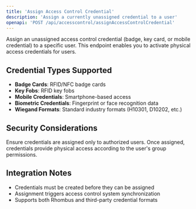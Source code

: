 ```yaml
---
title: 'Assign Access Control Credential'
description: 'Assign a currently unassigned credential to a user'
openapi: 'POST /api/accesscontrol/assignAccessControlCredential'
---
```


Assign an unassigned access control credential (badge, key card, or mobile credential) to a specific user. This endpoint enables you to activate physical access credentials for users.

## Credential Types Supported

- **Badge Cards**: RFID/NFC badge cards
- **Key Fobs**: RFID key fobs
- **Mobile Credentials**: Smartphone-based access
- **Biometric Credentials**: Fingerprint or face recognition data
- **Wiegand Formats**: Standard industry formats (H10301, D10202, etc.)

## Security Considerations

<Warning>
Ensure credentials are assigned only to authorized users. Once assigned, credentials provide physical access according to the user's group permissions.
</Warning>

## Integration Notes

- Credentials must be created before they can be assigned
- Assignment triggers access control system synchronization
- Supports both Rhombus and third-party credential formats